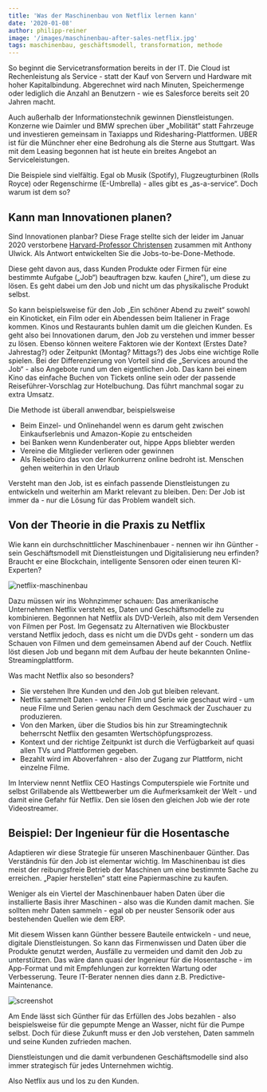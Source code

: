 ```yaml
---
title: 'Was der Maschinenbau von Netflix lernen kann'
date: '2020-01-08'
author: philipp-reiner
image: '/images/maschinenbau-after-sales-netflix.jpg'
tags: maschinenbau, geschäftsmodell, transformation, methode
---
```


So beginnt die Servicetransformation bereits in der IT. Die Cloud ist Rechenleistung als Service - statt der Kauf von Servern und Hardware mit hoher Kapitalbindung. Abgerechnet wird nach Minuten, Speichermenge oder lediglich die Anzahl an Benutzern - wie es Salesforce bereits seit 20 Jahren macht.

Auch außerhalb der Informationstechnik gewinnen Dienstleistungen. Konzerne wie Daimler und BMW sprechen über „Mobilität“ statt Fahrzeuge und investieren gemeinsam in Taxiapps und Ridesharing-Plattformen. UBER ist für die Münchner eher eine Bedrohung als die Sterne aus Stuttgart. Was mit dem Leasing begonnen hat ist heute ein breites Angebot an Serviceleistungen.

Die Beispiele sind vielfältig. Egal ob Musik (Spotify), Flugzeugturbinen (Rolls Royce) oder Regenschirme (E-Umbrella) - alles gibt es „as-a-service“. Doch warum ist dem so?

## Kann man Innovationen planen?

Sind Innovationen planbar? Diese Frage stellte sich der leider im Januar 2020 verstorbene [Harvard-Professor Christensen](https://de.wikipedia.org/wiki/Clayton_M._Christensen) zusammen mit Anthony Ulwick. Als Antwort entwickelten Sie die Jobs-to-be-Done-Methode.

Diese geht davon aus, dass Kunden Produkte oder Firmen für eine bestimmte Aufgabe („Job“) beauftragen bzw. kaufen („hire“), um diese zu lösen. Es geht dabei um den Job und nicht um das physikalische Produkt selbst.

So kann beispielsweise für den Job „Ein schöner Abend zu zweit“ sowohl ein Kinoticket, ein Film oder ein Abendessen beim Italiener in Frage kommen. Kinos und Restaurants buhlen damit um die gleichen Kunden. Es geht also bei Innovationen darum, den Job zu verstehen und immer besser zu lösen. Ebenso können weitere Faktoren wie der Kontext (Erstes Date? Jahrestag?) oder Zeitpunkt (Montag? Mittags?) des Jobs eine wichtige Rolle spielen. Bei der Differenzierung von Vorteil sind die „Services around the Job“ - also Angebote rund um den eigentlichen Job. Das kann bei einem Kino das einfache Buchen von Tickets online sein oder der passende Reiseführer-Vorschlag zur Hotelbuchung. Das führt manchmal sogar zu extra Umsatz.

Die Methode ist überall anwendbar, beispielsweise
- Beim Einzel- und Onlinehandel wenn es darum geht zwischen Einkaufserlebnis und Amazon-Kopie zu entscheiden
- bei Banken wenn Kundenberater out, hippe Apps bliebter werden
- Vereine die Mitglieder verlieren oder gewinnen
- Als Reisebüro das von der Konkurrenz online bedroht ist. Menschen gehen weiterhin in den Urlaub

Versteht man den Job, ist es einfach passende Dienstleistungen zu entwickeln und weiterhin am Markt relevant zu bleiben. Den: Der Job ist immer da - nur die Lösung für das Problem wandelt sich. 

## Von der Theorie in die Praxis zu Netflix

Wie kann ein durchschnittlicher Maschinenbauer - nennen wir ihn Günther - sein Geschäftsmodell mit Dienstleistungen und Digitalisierung neu erfinden? Braucht er eine Blockchain, intelligente Sensoren oder einen teuren KI-Experten?

![netflix-maschinenbau](/images/maschinenbau-after-sales-netflix.jpg)

Dazu müssen wir ins Wohnzimmer schauen: Das amerikanische Unternehmen Netflix versteht es, Daten und Geschäftsmodelle zu kombinieren. Begonnen hat Netflix als DVD-Verleih, also mit dem Versenden von Filmen per Post. Im Gegensatz zu Alternativen wie Blockbuster verstand Netflix jedoch, dass es nicht um die DVDs geht - sondern um das Schauen von Filmen und dem gemeinsamen Abend auf der Couch. Netflix löst diesen Job und begann mit dem Aufbau der heute bekannten Online-Streamingplattform.

Was macht Netflix also so besonders?
- Sie verstehen Ihre Kunden und den Job gut bleiben relevant.
- Netflix sammelt Daten - welcher Film und Serie wie geschaut wird - um neue Filme und Serien genau nach dem Geschmack der Zuschauer zu produzieren.
- Von den Marken, über die Studios bis hin zur Streamingtechnik beherrscht Netflix den gesamten Wertschöpfungsprozess.
- Kontext und der richtige Zeitpunkt ist durch die Verfügbarkeit auf quasi allen TVs und Plattformen gegeben.
- Bezahlt wird im Aboverfahren - also der Zugang zur Plattform, nicht einzelne Filme.

Im Interview nennt Netflix CEO Hastings Computerspiele wie Fortnite und selbst Grillabende als Wettbewerber um die Aufmerksamkeit der Welt - und damit eine Gefahr für Netflix. Den sie lösen den gleichen Job wie der rote Videostreamer.

## Beispiel: Der Ingenieur für die Hosentasche

Adaptieren wir diese Strategie für unseren Maschinenbauer Günther. Das Verständnis für den Job ist elementar wichtig. Im Maschinenbau ist dies meist der reibungsfreie Betrieb der Maschinen um eine bestimmte Sache zu erreichen. „Papier herstellen“ statt eine Papiermaschine zu kaufen.

Weniger als ein Viertel der Maschinenbauer haben Daten über die installierte Basis ihrer Maschinen - also was die Kunden damit machen. Sie sollten mehr Daten sammeln - egal ob per neuster Sensorik oder aus bestehenden Quellen wie dem ERP.

Mit diesem Wissen kann Günther bessere Bauteile entwickeln - und neue, digitale Dienstleistungen. So kann das Firmenwissen und Daten über die Produkte genutzt werden, Ausfälle zu vermeiden und damit den Job zu unterstützen. Das wäre dann quasi der Ingenieur für die Hosentasche - im App-Format und mit Empfehlungen zur korrekten Wartung oder Verbesserung. Teure IT-Berater nennen dies dann z.B. Predictive-Maintenance.

![screenshot](/images/assistant-service-maschinenbau-monitoring.jpg)

Am Ende lässt sich Günther für das Erfüllen des Jobs bezahlen - also beispielsweise für die gepumpte Menge an Wasser, nicht für die Pumpe selbst. Doch für diese Zukunft muss er den Job verstehen, Daten sammeln und seine Kunden zufrieden machen.

Dienstleistungen und die damit verbundenen Geschäftsmodelle sind also immer strategisch für jedes Unternehmen wichtig.

Also Netflix aus und los zu den Kunden.